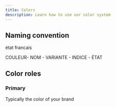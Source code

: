 ---
title: Colors
description: Learn how to use our color system
---

## Naming convention

état francais

COULEUR- NOM - VARIANTE - INDICE - ÉTAT

## Color roles

### Primary

Typically the color of your brand
